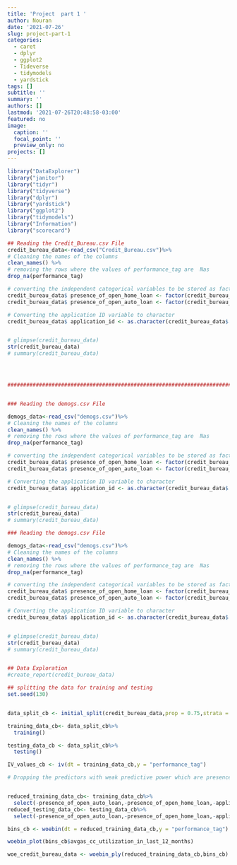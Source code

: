 ```yaml
---
title: 'Project  part 1 '
author: Nouran
date: '2021-07-26'
slug: project-part-1
categories:
  - caret
  - dplyr
  - ggplot2
  - Tideverse
  - tidymodels
  - yardstick
tags: []
subtitle: ''
summary: ''
authors: []
lastmod: '2021-07-26T20:48:58-03:00'
featured: no
image:
  caption: ''
  focal_point: ''
  preview_only: no
projects: []
---
```



```r
library("DataExplorer")
library("janitor")
library("tidyr")
library("tidyverse")
library("dplyr")
library("yardstick")
library("ggplot2")
library("tidymodels")
library("Information")
library("scorecard")

```



```r
## Reading the Credit_Bureau.csv File 
credit_bureau_data<-read_csv("Credit_Bureau.csv")%>%
# Cleaning the names of the columns
clean_names() %>%
# removing the rows where the values of performance_tag are  Nas
drop_na(performance_tag)

# converting the independent categorical variables to be stored as factors based on Listendata.com
credit_bureau_data$ presence_of_open_home_loan <- factor(credit_bureau_data$ presence_of_open_home_loan)
credit_bureau_data$ presence_of_open_auto_loan <- factor(credit_bureau_data$ presence_of_open_auto_loan)

# Converting the application ID variable to character
credit_bureau_data$ application_id <- as.character(credit_bureau_data$ application_id)


# glimpse(credit_bureau_data)
str(credit_bureau_data)
# summary(credit_bureau_data)




#############################################################################################################


### Reading the demogs.csv File 

demogs_data<-read_csv("demogs.csv")%>%
# Cleaning the names of the columns
clean_names() %>%
# removing the rows where the values of performance_tag are  Nas
drop_na(performance_tag)

# converting the independent categorical variables to be stored as factors based on Listendata.com
credit_bureau_data$ presence_of_open_home_loan <- factor(credit_bureau_data$ presence_of_open_home_loan)
credit_bureau_data$ presence_of_open_auto_loan <- factor(credit_bureau_data$ presence_of_open_auto_loan)

# Converting the application ID variable to character
credit_bureau_data$ application_id <- as.character(credit_bureau_data$ application_id)


# glimpse(credit_bureau_data)
str(credit_bureau_data)
# summary(credit_bureau_data)


```

```r
### Reading the demogs.csv File 

demogs_data<-read_csv("demogs.csv")%>%
# Cleaning the names of the columns
clean_names() %>%
# removing the rows where the values of performance_tag are  Nas
drop_na(performance_tag)

# converting the independent categorical variables to be stored as factors based on Listendata.com
credit_bureau_data$ presence_of_open_home_loan <- factor(credit_bureau_data$ presence_of_open_home_loan)
credit_bureau_data$ presence_of_open_auto_loan <- factor(credit_bureau_data$ presence_of_open_auto_loan)

# Converting the application ID variable to character
credit_bureau_data$ application_id <- as.character(credit_bureau_data$ application_id)


# glimpse(credit_bureau_data)
str(credit_bureau_data)
# summary(credit_bureau_data)



```


```r
## Data Exploration 
#create_report(credit_bureau_data)
```



```r

## splitting the data for training and testing
set.seed(130)


data_split_cb <- initial_split(credit_bureau_data,prop = 0.75,strata = performance_tag)

training_data_cb<- data_split_cb%>%
  training()

testing_data_cb <- data_split_cb%>%
  testing()


```


```r

IV_values_cb <- iv(dt = training_data_cb,y = "performance_tag")

# Dropping the predictors with weak predictive power which are presence_of_open_home_loan, presence_of_open_auto_loan and application_id


reduced_training_data_cb<- training_data_cb%>% 
  select(-presence_of_open_auto_loan,-presence_of_open_home_loan,-application_id)
reduced_testing_data_cb<- testing_data_cb%>% 
  select(-presence_of_open_auto_loan,-presence_of_open_home_loan,-application_id)

```




```r

bins_cb <- woebin(dt = reduced_training_data_cb,y = "performance_tag")

woebin_plot(bins_cb$avgas_cc_utilization_in_last_12_months)

```


```r
woe_credit_bureau_data <- woebin_ply(reduced_training_data_cb,bins_cb)

```

